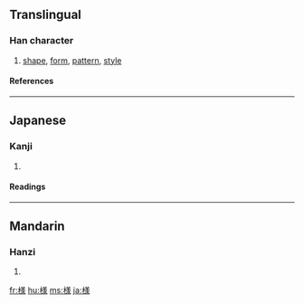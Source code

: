 {{see|樣}}

==Translingual==
===Han character===
{{Han char|rn=75|rad=木|as=10|sn=14|four=|canj=木廿土水 (DTGE), X木廿土水 (XDTGE)}}
# [[shape]], [[form]], [[pattern]], [[style]]
====References====
{{Han ref|kx=0546.251|dkj=15352|hdz=21284.061|uh=69D8|ud=27096}}

----
==Japanese==
===Kanji===
{{ja-kanji|grade=3|rs=木10}}
# {{defn|Japanese}} 
====Readings====
{{ja-readings|on=[[よう]] (yō) < [[やう]] (yau), [[しょう]] (shō)|kun=[[さま]] (sama), [[ざま]] (zama)}}

----
==Mandarin==
===Hanzi===
{{cmn-hanzi|pin=[[kǎn]] ([[kan3]]), [[yàng]] ([[yang4]])|wg=k'an<sup>3</sup>, yang<sup>4</sup>}}
# {{defn|Mandarin}}

[[fr:様]]
[[hu:様]]
[[ms:様]]
[[ja:様]]